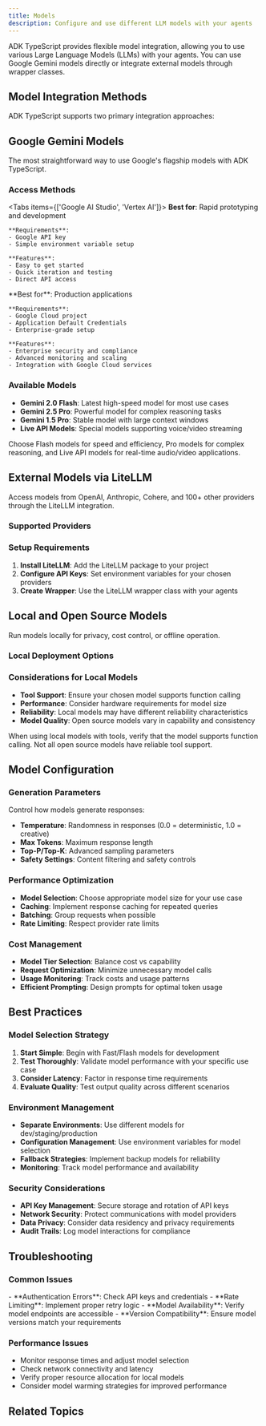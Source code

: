 ```yaml
---
title: Models
description: Configure and use different LLM models with your agents
---
```



ADK TypeScript provides flexible model integration, allowing you to use various Large Language Models (LLMs) with your agents. You can use Google Gemini models directly or integrate external models through wrapper classes.

## Model Integration Methods

ADK TypeScript supports two primary integration approaches:

<Cards>
  <Card
    title="🎯 Direct Integration"
    description="Use Google Gemini models with simple string identifiers"
  />

  <Card
    title="🔌 Wrapper Classes"
    description="Access external models through LiteLLM and other adapters"
  />
</Cards>

## Google Gemini Models

The most straightforward way to use Google's flagship models with ADK TypeScript.

### Access Methods

<Tabs items={['Google AI Studio', 'Vertex AI']}>
  <Tab value="Google AI Studio">
    **Best for**: Rapid prototyping and development

    **Requirements**:
    - Google API key
    - Simple environment variable setup

    **Features**:
    - Easy to get started
    - Quick iteration and testing
    - Direct API access
  </Tab>

  <Tab value="Vertex AI">
    **Best for**: Production applications

    **Requirements**:
    - Google Cloud project
    - Application Default Credentials
    - Enterprise-grade setup

    **Features**:
    - Enterprise security and compliance
    - Advanced monitoring and scaling
    - Integration with Google Cloud services
  </Tab>
</Tabs>

### Available Models

- **Gemini 2.0 Flash**: Latest high-speed model for most use cases
- **Gemini 2.5 Pro**: Powerful model for complex reasoning tasks
- **Gemini 1.5 Pro**: Stable model with large context windows
- **Live API Models**: Special models supporting voice/video streaming

<Callout type="info" title="Model Selection">
Choose Flash models for speed and efficiency, Pro models for complex reasoning, and Live API models for real-time audio/video applications.
</Callout>

## External Models via LiteLLM

Access models from OpenAI, Anthropic, Cohere, and 100+ other providers through the LiteLLM integration.

### Supported Providers

<Cards>
  <Card
    title="🤖 OpenAI"
    description="GPT-4, GPT-3.5, and latest ChatGPT models"
  />

  <Card
    title="🧠 Anthropic"
    description="Claude models for advanced reasoning"
  />

  <Card
    title="⚡ Cohere"
    description="Command models for enterprise applications"
  />

  <Card
    title="🌐 Many Others"
    description="100+ models from various providers"
  />
</Cards>

### Setup Requirements

1. **Install LiteLLM**: Add the LiteLLM package to your project
2. **Configure API Keys**: Set environment variables for your chosen providers
3. **Create Wrapper**: Use the LiteLLM wrapper class with your agents

## Local and Open Source Models

Run models locally for privacy, cost control, or offline operation.

### Local Deployment Options

<Cards>
  <Card
    title="🦙 Ollama"
    description="Easy local model deployment and management"
  />

  <Card
    title="🏗️ Self-Hosted"
    description="Custom model server deployments"
  />

  <Card
    title="☁️ Private Cloud"
    description="Models hosted in your own infrastructure"
  />
</Cards>

### Considerations for Local Models

- **Tool Support**: Ensure your chosen model supports function calling
- **Performance**: Consider hardware requirements for model size
- **Reliability**: Local models may have different reliability characteristics
- **Model Quality**: Open source models vary in capability and consistency

<Callout type="warn" title="Tool Compatibility">
When using local models with tools, verify that the model supports function calling. Not all open source models have reliable tool support.
</Callout>

## Model Configuration

### Generation Parameters

Control how models generate responses:

- **Temperature**: Randomness in responses (0.0 = deterministic, 1.0 = creative)
- **Max Tokens**: Maximum response length
- **Top-P/Top-K**: Advanced sampling parameters
- **Safety Settings**: Content filtering and safety controls

### Performance Optimization

- **Model Selection**: Choose appropriate model size for your use case
- **Caching**: Implement response caching for repeated queries
- **Batching**: Group requests when possible
- **Rate Limiting**: Respect provider rate limits

### Cost Management

- **Model Tier Selection**: Balance cost vs capability
- **Request Optimization**: Minimize unnecessary model calls
- **Usage Monitoring**: Track costs and usage patterns
- **Efficient Prompting**: Design prompts for optimal token usage

## Best Practices

### Model Selection Strategy

1. **Start Simple**: Begin with Fast/Flash models for development
2. **Test Thoroughly**: Validate model performance with your specific use case
3. **Consider Latency**: Factor in response time requirements
4. **Evaluate Quality**: Test output quality across different scenarios

### Environment Management

- **Separate Environments**: Use different models for dev/staging/production
- **Configuration Management**: Use environment variables for model selection
- **Fallback Strategies**: Implement backup models for reliability
- **Monitoring**: Track model performance and availability

### Security Considerations

- **API Key Management**: Secure storage and rotation of API keys
- **Network Security**: Protect communications with model providers
- **Data Privacy**: Consider data residency and privacy requirements
- **Audit Trails**: Log model interactions for compliance

## Troubleshooting

### Common Issues

<Callout type="warn" title="Common Problems">
- **Authentication Errors**: Check API keys and credentials
- **Rate Limiting**: Implement proper retry logic
- **Model Availability**: Verify model endpoints are accessible
- **Version Compatibility**: Ensure model versions match your requirements
</Callout>

### Performance Issues

- Monitor response times and adjust model selection
- Check network connectivity and latency
- Verify proper resource allocation for local models
- Consider model warming strategies for improved performance

## Related Topics

<Cards>
  <Card
    title="🤖 LLM Agents"
    description="Learn how to use models with LLM agents"
    href="/docs/agents/llm-agents"
  />

  <Card
    title="🛠️ Tools"
    description="Integrate tools with different model types"
    href="/docs/tools"
  />

  <Card
    title="📊 Monitoring"
    description="Monitor model performance and usage"
    href="/docs/advanced/monitoring"
  />
</Cards>